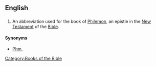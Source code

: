 ==English==

==={{abbreviation}}===
{{infl|en|abbreviation}}

# {{biblical}} An abbreviation used for the book of [[Philemon]], an epistle in the [[New Testament]] of the [[Bible]].

====Synonyms====
* [[Phm.]]

[[Category:Books of the Bible]]